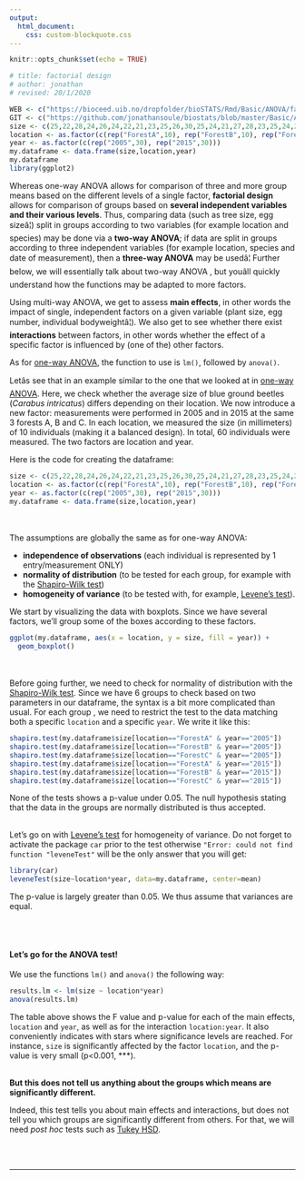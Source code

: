 ```yaml
---
output:
  html_document:
    css: custom-blockquote.css
---
```


```r
knitr::opts_chunk$set(echo = TRUE)

# title: factorial design
# author: jonathan
# revised: 20/1/2020 

WEB <- c("https://bioceed.uib.no/dropfolder/bioSTATS/Rmd/Basic/ANOVA/factorial.html")
GIT <- c("https://github.com/jonathansoule/biostats/blob/master/Basic/ANOVA/factorial.Rmd")
size <- c(25,22,28,24,26,24,22,21,23,25,26,30,25,24,21,27,28,23,25,24,20,22,24,23,22,24,20,19,21,22,24,27,26,24,25,27,22,28,25,24,27,29,26,27,25,27,28,24,24,26,21,23,25,20,25,23,25,19,22,21)
location <- as.factor(c(rep("ForestA",10), rep("ForestB",10), rep("ForestC",10), rep("ForestA",10), rep("ForestB",10), rep("ForestC",10)))
year <- as.factor(c(rep("2005",30), rep("2015",30)))
my.dataframe <- data.frame(size,location,year)
my.dataframe
library(ggplot2)

```

Whereas one-way ANOVA allows for comparison of three and more group means based on the different levels of a single factor, **factorial design** allows for comparison of groups based on **several independent variables and their various levels**. Thus, comparing data (such as tree size, egg sizeâ¦) split in groups according to two variables (for example location and species) may be done via a **two-way ANOVA**; if data are split in groups according to three independent variables (for example location, species and date of measurement), then a **three-way ANOVA** may be usedâ¦ Further below, we will essentially talk about two-way ANOVA , but youâll quickly understand how the functions may be adapted to more factors.

Using multi-way ANOVA, we get to assess **main effects**, in other words the impact of single, independent factors on a given variable (plant size, egg number, individual bodyweightâ¦). We also get to see whether there exist **interactions** between factors, in other words whether the effect of a specific factor is influenced by (one of the) other factors.

As for [one-way ANOVA](http://biostats.w.uib.no/one-way-anova/){target="_blank"}, the function to use is `lm()`, followed by `anova()`.

Letâs see that in an example similar to the one that we looked at in [one-way ANOVA](http://biostats.w.uib.no/one-way-anova/){target="_blank"}. Here, we check whether the average size of blue ground beetles (*Carabus intricatus*) differs depending on their location. We now introduce a new factor: measurements were performed in 2005 and in 2015 at the same 3 forests A, B and C. In each location, we measured the size (in millimeters) of 10 individuals (making it a balanced design). In total, 60 individuals were measured. The two factors are location and year.

Here is the code for creating the dataframe:

```r
size <- c(25,22,28,24,26,24,22,21,23,25,26,30,25,24,21,27,28,23,25,24,20,22,24,23,22,24,20,19,21,22,24,27,26,24,25,27,22,28,25,24,27,29,26,27,25,27,28,24,24,26,21,23,25,20,25,23,25,19,22,21)
location <- as.factor(c(rep("ForestA",10), rep("ForestB",10), rep("ForestC",10), rep("ForestA",10), rep("ForestB",10), rep("ForestC",10)))
year <- as.factor(c(rep("2005",30), rep("2015",30)))
my.dataframe <- data.frame(size,location,year)
```
<br/><br/>
The assumptions are globally the same as for one-way ANOVA:

+ **independence of observations** (each individual is represented by 1 entry/measurement ONLY)
+ **normality of distribution** (to be tested for each group, for example with the [Shapiro-Wilk test](https://biostats.w.uib.no/test-for-normality-shapiro-wilks-test/){target="_blank"})
+ **homogeneity of variance** (to be tested with, for example, [Levene's test](https://biostats.w.uib.no/test-for-homogeneity-of-variances-levenes-test/){target="_blank"}).
 

We start by visualizing the data with boxplots. Since we have several factors, we'll group some of the boxes according to these factors.

```r
ggplot(my.dataframe, aes(x = location, y = size, fill = year)) +
  geom_boxplot()
```
<br/><br/>
Before going further, we need to check for normality of distribution with the [Shapiro-Wilk test](http://biostats.w.uib.no/test-for-normality-shapiro-wilks-test/){target="_blank"}. Since we have 6 groups to check based on two parameters in our dataframe, the syntax is a bit more complicated than usual. For each group , we need to restrict the test to the data matching both a specific `location` and a specific `year`. We write it like this:

```r
shapiro.test(my.dataframe$size[location=="ForestA" & year=="2005"])
shapiro.test(my.dataframe$size[location=="ForestB" & year=="2005"])
shapiro.test(my.dataframe$size[location=="ForestC" & year=="2005"])
shapiro.test(my.dataframe$size[location=="ForestA" & year=="2015"])
shapiro.test(my.dataframe$size[location=="ForestB" & year=="2015"])
shapiro.test(my.dataframe$size[location=="ForestC" & year=="2015"])
```

None of the tests shows a p-value under 0.05. The null hypothesis stating that the data in the groups are normally distributed is thus accepted.
<br/><br/>

Let's go on with [Levene's test](https://biostats.w.uib.no/test-for-homogeneity-of-variances-levenes-test/){target="_blank"} for homogeneity of variance. Do not forget to activate the package `car` prior to the test otherwise `"Error: could not find function "leveneTest"` will be the only answer that you will get:


```r
library(car)
leveneTest(size~location*year, data=my.dataframe, center=mean)
```
The p-value is largely greater than 0.05. We thus assume that variances are equal.

<br/><br/> 

#### Let's go for the ANOVA test!

We use the functions `lm()` and `anova()` the following way:

```r
results.lm <- lm(size ~ location*year)
anova(results.lm)
```

The table above shows the F value and p-value for each of the main effects, `location` and `year`, as well as for the interaction `location:year`. It also conveniently indicates with stars where significance levels are reached. For instance, `size` is significantly affected by the factor `location`, and the p-value is very small (p<0.001, ***).
<br/><br/>

**But this does not tell us anything about the groups which means are significantly different.**

Indeed, this test tells you about main effects and interactions, but does not tell you which groups are significantly different from others. For that, we will need *post hoc* tests such as [Tukey HSD](http://biostats.w.uib.no/post-hoc-tests-tukey-hsd/){target="_blank"}.


<br/><br/>

***
<!-- UNCOMMENT TO ACTIVATE
Get the Rmarkdown file corresponding to this page on [GitHub](`r GIT`){target="_blank"}.
-->
